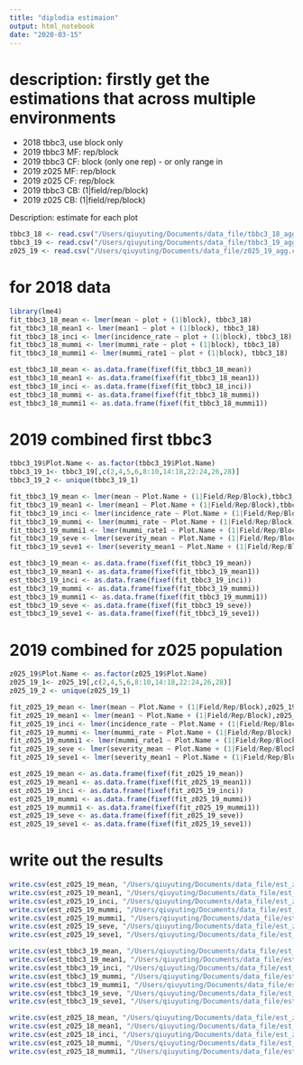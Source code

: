 ```yaml
---
title: "diplodia estimaion"
output: html_notebook
date: "2020-03-15"
---
```


# description: firstly get the estimations that across multiple environments
* 2018 tbbc3, use block only
* 2019 tbbc3 MF: rep/block
* 2019 tbbc3 CF: block (only one rep) - or only range in
*	2019 z025 MF: rep/block
* 2019 z025 CF: rep/block
* 2019 tbbc3 CB: (1|field/rep/block)
* 2019 z025 CB:  (1|field/rep/block)

Description: estimate for each plot 
```r
tbbc3_18 <- read.csv("/Users/qiuyuting/Documents/data_file/tbbc3_18_agg.csv", header = TRUE)
tbbc3_19 <- read.csv("/Users/qiuyuting/Documents/data_file/tbbc3_19_agg.csv", header = TRUE)
z025_19 <- read.csv("/Users/qiuyuting/Documents/data_file/z025_19_agg.csv", header = TRUE)
```


# for 2018 data
```r
library(lme4)
fit_tbbc3_18_mean <- lmer(mean ~ plot + (1|block), tbbc3_18)
fit_tbbc3_18_mean1 <- lmer(mean1 ~ plot + (1|block), tbbc3_18)
fit_tbbc3_18_inci <- lmer(incidence_rate ~ plot + (1|block), tbbc3_18)
fit_tbbc3_18_mummi <- lmer(mummi_rate ~ plot + (1|block), tbbc3_18)
fit_tbbc3_18_mummi1 <- lmer(mummi_rate1 ~ plot + (1|block), tbbc3_18)

est_tbbc3_18_mean <- as.data.frame(fixef(fit_tbbc3_18_mean))
est_tbbc3_18_mean1 <- as.data.frame(fixef(fit_tbbc3_18_mean1))
est_tbbc3_18_inci <- as.data.frame(fixef(fit_tbbc3_18_inci))
est_tbbc3_18_mummi <- as.data.frame(fixef(fit_tbbc3_18_mummi))
est_tbbc3_18_mummi1 <- as.data.frame(fixef(fit_tbbc3_18_mummi1))
```

# 2019 combined first tbbc3
```r
tbbc3_19$Plot.Name <- as.factor(tbbc3_19$Plot.Name)
tbbc3_19_1<- tbbc3_19[,c(2,4,5,6,8:10,14:18,22:24,26,28)]
tbbc3_19_2 <- unique(tbbc3_19_1)

fit_tbbc3_19_mean <- lmer(mean ~ Plot.Name + (1|Field/Rep/Block),tbbc3_19_2)
fit_tbbc3_19_mean1 <- lmer(mean1 ~ Plot.Name + (1|Field/Rep/Block),tbbc3_19_2)
fit_tbbc3_19_inci <- lmer(incidence_rate ~ Plot.Name + (1|Field/Rep/Block),tbbc3_19_2)
fit_tbbc3_19_mummi <- lmer(mummi_rate ~ Plot.Name + (1|Field/Rep/Block),tbbc3_19_2)
fit_tbbc3_19_mummi1 <- lmer(mummi_rate1 ~ Plot.Name + (1|Field/Rep/Block),tbbc3_19_2)
fit_tbbc3_19_seve <- lmer(severity_mean ~ Plot.Name + (1|Field/Rep/Block),tbbc3_19_2) # fail to converge
fit_tbbc3_19_seve1 <- lmer(severity_mean1 ~ Plot.Name + (1|Field/Rep/Block),tbbc3_19_2)

est_tbbc3_19_mean <- as.data.frame(fixef(fit_tbbc3_19_mean))
est_tbbc3_19_mean1 <- as.data.frame(fixef(fit_tbbc3_19_mean1))
est_tbbc3_19_inci <- as.data.frame(fixef(fit_tbbc3_19_inci))
est_tbbc3_19_mummi <- as.data.frame(fixef(fit_tbbc3_19_mummi))
est_tbbc3_19_mummi1 <- as.data.frame(fixef(fit_tbbc3_19_mummi1))
est_tbbc3_19_seve <- as.data.frame(fixef(fit_tbbc3_19_seve))
est_tbbc3_19_seve1 <- as.data.frame(fixef(fit_tbbc3_19_seve1))
```

# 2019 combined for z025 population
```r
z025_19$Plot.Name <- as.factor(z025_19$Plot.Name)
z025_19_1<- z025_19[,c(2,4,5,6,8:10,14:18,22:24,26,28)]
z025_19_2 <- unique(z025_19_1)

fit_z025_19_mean <- lmer(mean ~ Plot.Name + (1|Field/Rep/Block),z025_19_2)
fit_z025_19_mean1 <- lmer(mean1 ~ Plot.Name + (1|Field/Rep/Block),z025_19_2) # fail to converge
fit_z025_19_inci <- lmer(incidence_rate ~ Plot.Name + (1|Field/Rep/Block),z025_19_2)
fit_z025_19_mummi <- lmer(mummi_rate ~ Plot.Name + (1|Field/Rep/Block),z025_19_2) # fail to converge
fit_z025_19_mummi1 <- lmer(mummi_rate1 ~ Plot.Name + (1|Field/Rep/Block),z025_19_2)  # fail to converge
fit_z025_19_seve <- lmer(severity_mean ~ Plot.Name + (1|Field/Rep/Block),z025_19_2) 
fit_z025_19_seve1 <- lmer(severity_mean1 ~ Plot.Name + (1|Field/Rep/Block),z025_19_2)

est_z025_19_mean <- as.data.frame(fixef(fit_z025_19_mean))
est_z025_19_mean1 <- as.data.frame(fixef(fit_z025_19_mean1))
est_z025_19_inci <- as.data.frame(fixef(fit_z025_19_inci))
est_z025_19_mummi <- as.data.frame(fixef(fit_z025_19_mummi))
est_z025_19_mummi1 <- as.data.frame(fixef(fit_z025_19_mummi1))
est_z025_19_seve <- as.data.frame(fixef(fit_z025_19_seve))
est_z025_19_seve1 <- as.data.frame(fixef(fit_z025_19_seve1))
```

# write out the results 
```r
write.csv(est_z025_19_mean, "/Users/qiuyuting/Documents/data_file/est_z025_19_mean.csv")
write.csv(est_z025_19_mean1, "/Users/qiuyuting/Documents/data_file/est_z025_19_mean1.csv")
write.csv(est_z025_19_inci, "/Users/qiuyuting/Documents/data_file/est_z025_19_inci.csv")
write.csv(est_z025_19_mummi, "/Users/qiuyuting/Documents/data_file/est_z025_19_mummi.csv")
write.csv(est_z025_19_mummi1, "/Users/qiuyuting/Documents/data_file/est_z025_19_mummi1.csv")
write.csv(est_z025_19_seve, "/Users/qiuyuting/Documents/data_file/est_z025_19_seve.csv")
write.csv(est_z025_19_seve1, "/Users/qiuyuting/Documents/data_file/est_z025_19_seve1.csv")

write.csv(est_tbbc3_19_mean, "/Users/qiuyuting/Documents/data_file/est_tbbc3_19_mean.csv")
write.csv(est_tbbc3_19_mean1, "/Users/qiuyuting/Documents/data_file/est_tbbc3_19_mean1.csv")
write.csv(est_tbbc3_19_inci, "/Users/qiuyuting/Documents/data_file/est_tbbc3_19_inci.csv")
write.csv(est_tbbc3_19_mummi, "/Users/qiuyuting/Documents/data_file/est_tbbc3_19_mummi.csv")
write.csv(est_tbbc3_19_mummi1, "/Users/qiuyuting/Documents/data_file/est_tbbc3_19_mummi1.csv")
write.csv(est_tbbc3_19_seve, "/Users/qiuyuting/Documents/data_file/est_tbbc3_19_seve.csv")
write.csv(est_tbbc3_19_seve1, "/Users/qiuyuting/Documents/data_file/est_tbbc3_19_seve1.csv")

write.csv(est_z025_18_mean, "/Users/qiuyuting/Documents/data_file/est_z025_18_mean.csv")
write.csv(est_z025_18_mean1, "/Users/qiuyuting/Documents/data_file/est_z025_18_mean1.csv")
write.csv(est_z025_18_inci, "/Users/qiuyuting/Documents/data_file/est_z025_18_inci.csv")
write.csv(est_z025_18_mummi, "/Users/qiuyuting/Documents/data_file/est_z025_18_mummi.csv")
write.csv(est_z025_18_mummi1, "/Users/qiuyuting/Documents/data_file/est_z025_18_mummi1.csv")
```

